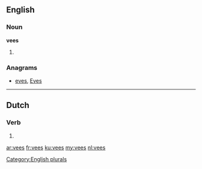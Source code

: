 ==English==

===Noun===
'''vees'''

# {{plural of|vee}}

===Anagrams===
* [[eves#English|eves]], [[Eves#English|Eves]]

[[Category:English plurals]]

----

==Dutch==

===Verb===
{{nl-verb-form}}

# {{nl-verb form of|n=sg|t=past|m=ind|vijzen}}

[[ar:vees]]
[[fr:vees]]
[[ku:vees]]
[[my:vees]]
[[nl:vees]]